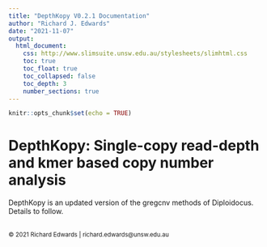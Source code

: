 ```yaml
---
title: "DepthKopy V0.2.1 Documentation"
author: "Richard J. Edwards"
date: "2021-11-07"
output:
  html_document:
    css: http://www.slimsuite.unsw.edu.au/stylesheets/slimhtml.css
    toc: true
    toc_float: true
    toc_collapsed: false
    toc_depth: 3
    number_sections: true
---
```



```r
knitr::opts_chunk$set(echo = TRUE)
```


<a name="Top" />


# DepthKopy: Single-copy read-depth and kmer based copy number analysis

DepthKopy is an updated version of the gregcnv methods of Diploidocus. Details to follow.


<br>
<small>&copy; 2021 Richard Edwards | richard.edwards@unsw.edu.au</small>
